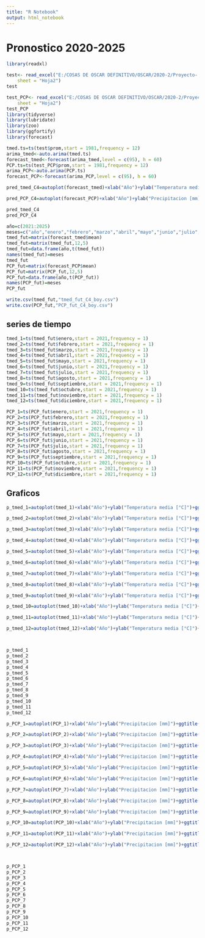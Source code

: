 ```yaml
---
title: "R Notebook"
output: html_notebook
---
```


# Pronostico 2020-2025
```r
library(readxl)

test<- read_excel("E:/COSAS DE OSCAR DEFINITIVO/OSCAR/2020-2/Proyecto- PAPA/ANOMALIAS/ANOMALIAS POR CLUSTER/entrada pror departamento/boyaca/C3/tmed_boy_C3.xlsx", 
    sheet = "Hoja2")
test

test_PCP<- read_excel("E:/COSAS DE OSCAR DEFINITIVO/OSCAR/2020-2/Proyecto- PAPA/ANOMALIAS/ANOMALIAS POR CLUSTER/entrada pror departamento/boyaca/C3/PCP_boy_C3.xlsx", 
    sheet = "Hoja2")
test_PCP
library(tidyverse)
library(lubridate)
library(zoo)
library(ggfortify)
library(forecast)

tmed.ts=ts(test$prom,start = 1981,frequency = 12)
arima_tmed<-auto.arima(tmed.ts)
forecast_tmed<-forecast(arima_tmed,level = c(95), h = 60)
PCP.ts=ts(test_PCP$prom,start = 1981,frequency = 12)
arima_PCP<-auto.arima(PCP.ts)
forecast_PCP<-forecast(arima_PCP,level = c(95), h = 60)

pred_tmed_C4=autoplot(forecast_tmed)+xlab("Año")+ylab("Temperatura media [°C]")+ggtitle("Pronostico Temperatura media C4 - Boyacá",subtitle = "Periodo 1981-2025")

pred_PCP_C4=autoplot(forecast_PCP)+xlab("Año")+ylab("Precipitacion [mm]")+ggtitle("Precipitacion C4 - Boyacá",subtitle = "Periodo 1981-2025")

pred_tmed_C4
pred_PCP_C4

```


```r
año=c(2021:2025)
meses=c("año","enero","febrero","marzo","abril","mayo","junio","julio","agosto","septiembre","octubre","noviembre","diciembre")
tmed_fut=matrix(forecast_tmed$mean)
tmed_fut=matrix(tmed_fut,12,5)
tmed_fut=data.frame(año,t(tmed_fut))
names(tmed_fut)=meses
tmed_fut
PCP_fut=matrix(forecast_PCP$mean)
PCP_fut=matrix(PCP_fut,12,5)
PCP_fut=data.frame(año,t(PCP_fut))
names(PCP_fut)=meses
PCP_fut

write.csv(tmed_fut,"tmed_fut_C4_boy.csv")
write.csv(PCP_fut,"PCP_fut_C4_boy.csv")
```

## series de tiempo

```r
tmed_1=ts(tmed_fut$enero,start = 2021,frequency = 1)
tmed_2=ts(tmed_fut$febrero,start = 2021,frequency = 1)
tmed_3=ts(tmed_fut$marzo,start = 2021,frequency = 1)
tmed_4=ts(tmed_fut$abril,start = 2021,frequency = 1)
tmed_5=ts(tmed_fut$mayo,start = 2021,frequency = 1)
tmed_6=ts(tmed_fut$junio,start = 2021,frequency = 1)
tmed_7=ts(tmed_fut$julio,start = 2021,frequency = 1)
tmed_8=ts(tmed_fut$agosto,start = 2021,frequency = 1)
tmed_9=ts(tmed_fut$septiembre,start = 2021,frequency = 1)
tmed_10=ts(tmed_fut$octubre,start = 2021,frequency = 1)
tmed_11=ts(tmed_fut$noviembre,start = 2021,frequency = 1)
tmed_12=ts(tmed_fut$diciembre,start = 2021,frequency = 1)

PCP_1=ts(PCP_fut$enero,start = 2021,frequency = 1)
PCP_2=ts(PCP_fut$febrero,start = 2021,frequency = 1)
PCP_3=ts(PCP_fut$marzo,start = 2021,frequency = 1)
PCP_4=ts(PCP_fut$abril,start = 2021,frequency = 1)
PCP_5=ts(PCP_fut$mayo,start = 2021,frequency = 1)
PCP_6=ts(PCP_fut$junio,start = 2021,frequency = 1)
PCP_7=ts(PCP_fut$julio,start = 2021,frequency = 1)
PCP_8=ts(PCP_fut$agosto,start = 2021,frequency = 1)
PCP_9=ts(PCP_fut$septiembre,start = 2021,frequency = 1)
PCP_10=ts(PCP_fut$octubre,start = 2021,frequency = 1)
PCP_11=ts(PCP_fut$noviembre,start = 2021,frequency = 1)
PCP_12=ts(PCP_fut$diciembre,start = 2021,frequency = 1)

```
## Graficos

```r
p_tmed_1=autoplot(tmed_1)+xlab("Año")+ylab("Temperatura media [°C]")+ggtitle("Temperatura media C4 - Boyacá del mes: Enero",subtitle = "Periodo 2021-2025 Fase: Senescencia y Cosecha")+ geom_line(aes(y=tmed_1,colour="T. media °C"))  + geom_line(aes(y=10,colour="T. limite °C"))+ scale_colour_manual("", values=c("T. media °C"="black", "T. limite °C"="red"))

p_tmed_2=autoplot(tmed_2)+xlab("Año")+ylab("Temperatura media [°C]")+ggtitle("Temperatura media C4 - Boyacá del mes: Febrero",subtitle = "Periodo 2021-2025 Fase: Germinacion")+ geom_line(aes(y=tmed_2,colour="T. media °C"))  + geom_line(aes(y=10,colour="T. limite °C"))+ scale_colour_manual("", values=c("T. media °C"="black", "T. limite °C"="red"))

p_tmed_3=autoplot(tmed_3)+xlab("Año")+ylab("Temperatura media [°C]")+ggtitle("Temperatura media C4 - Boyacá del mes: Marzo",subtitle = "Periodo 2021-2025 Fase: Crec. Vegetativo, Ini. Tuberizacion y Llenado de tuberculo")+ geom_line(aes(y=tmed_3,colour="T. media °C"))  + geom_line(aes(y=10,colour="T. limite °C"))+ scale_colour_manual("", values=c("T. media °C"="black", "T. limite °C"="red"))

p_tmed_4=autoplot(tmed_4)+xlab("Año")+ylab("Temperatura media [°C]")+ggtitle("Temperatura media C4 - Boyacá del mes: Abril",subtitle = "Periodo 2021-2025 Fase: Llenado de tuberculo")+ geom_line(aes(y=tmed_4,colour="T. media °C"))  + geom_line(aes(y=10,colour="T. limite °C"))+ scale_colour_manual("", values=c("T. media °C"="black", "T. limite °C"="red"))

p_tmed_5=autoplot(tmed_5)+xlab("Año")+ylab("Temperatura media [°C]")+ggtitle("Temperatura media C4 - Boyacá del mes: Mayo",subtitle = "Periodo 2021-2025 Fase: Llenado de tuberculo y Senescencia")+ geom_line(aes(y=tmed_5,colour="T. media °C"))  + geom_line(aes(y=10,colour="T. limite °C"))+ scale_colour_manual("", values=c("T. media °C"="black", "T. limite °C"="red"))

p_tmed_6=autoplot(tmed_6)+xlab("Año")+ylab("Temperatura media [°C]")+ggtitle("Temperatura media C4 - Boyacá del mes: Junio",subtitle = "Periodo 2021-2025 Fase: Senescencia")+ geom_line(aes(y=tmed_6,colour="T. media °C"))  + geom_line(aes(y=10,colour="T. limite °C"))+ scale_colour_manual("", values=c("T. media °C"="black", "T. limite °C"="red"))

p_tmed_7=autoplot(tmed_7)+xlab("Año")+ylab("Temperatura media [°C]")+ggtitle("Temperatura media C4 - Boyacá del mes: Julio",subtitle = "Periodo 2021-2025 Fase: Senescencia y Cosecha")+ geom_line(aes(y=tmed_7,colour="T. media °C"))  + geom_line(aes(y=10,colour="T. limite °C"))+ scale_colour_manual("", values=c("T. media °C"="black", "T. limite °C"="red"))

p_tmed_8=autoplot(tmed_8)+xlab("Año")+ylab("Temperatura media [°C]")+ggtitle("Temperatura media C4 - Boyacá del mes: Agosto",subtitle = "Periodo 2021-2025 Fase: Germinacion")+ geom_line(aes(y=tmed_8,colour="T. media °C"))  + geom_line(aes(y=10,colour="T. limite °C"))+ scale_colour_manual("", values=c("T. media °C"="black", "T. limite °C"="red"))

p_tmed_9=autoplot(tmed_9)+xlab("Año")+ylab("Temperatura media [°C]")+ggtitle("Temperatura media C4 - Boyacá del mes: Septiembre",subtitle = "Periodo 2021-2025 Fase: Crec. Vegetativo, Ini. Tuberizacion y Llenado de tuberculo")+ geom_line(aes(y=tmed_9,colour="T. media °C"))  + geom_line(aes(y=10,colour="T. limite °C"))+ scale_colour_manual("", values=c("T. media °C"="black", "T. limite °C"="red"))

p_tmed_10=autoplot(tmed_10)+xlab("Año")+ylab("Temperatura media [°C]")+ggtitle("Temperatura media C4 - Boyacá del mes: Octubre",subtitle = "Periodo 2021-2025 Fase: Llenado de tuberculo")+ geom_line(aes(y=tmed_10,colour="T. media °C"))  + geom_line(aes(y=10,colour="T. limite °C"))+ scale_colour_manual("", values=c("T. media °C"="black", "T. limite °C"="red"))

p_tmed_11=autoplot(tmed_11)+xlab("Año")+ylab("Temperatura media [°C]")+ggtitle("Temperatura media C4 - Boyacá del mes: Noviembre",subtitle = "Periodo 2021-2025 Fase: Llenado de tuberculo y Senescencia")+ geom_line(aes(y=tmed_11,colour="T. media °C"))  + geom_line(aes(y=10,colour="T. limite °C"))+ scale_colour_manual("", values=c("T. media °C"="black", "T. limite °C"="red"))

p_tmed_12=autoplot(tmed_12)+xlab("Año")+ylab("Temperatura media [°C]")+ggtitle("Temperatura media C4 - Boyacá del mes: Diciembre",subtitle = "Periodo 2021-2025 Fase: Senescencia")+ geom_line(aes(y=tmed_12,colour="T. media °C"))  + geom_line(aes(y=10,colour="T. limite °C"))+ scale_colour_manual("", values=c("T. media °C"="black", "T. limite °C"="red"))



p_tmed_1
p_tmed_2
p_tmed_3
p_tmed_4
p_tmed_5
p_tmed_6
p_tmed_7
p_tmed_8
p_tmed_9
p_tmed_10
p_tmed_11
p_tmed_12

```
```r
p_PCP_1=autoplot(PCP_1)+xlab("Año")+ylab("Precipitacion [mm]")+ggtitle("Precipitacion C4 - Boyacá del mes: Enero",subtitle = "Periodo 2021-2025 Fase: Senescencia y Cosecha")+ geom_line(aes(y=PCP_1,colour="PCP (mm)"))  + geom_line(aes(y=50,colour="Req. PCP (mm)"))+ scale_colour_manual("", values=c("PCP (mm)"="black", "Req. PCP (mm)"="red"))

p_PCP_2=autoplot(PCP_2)+xlab("Año")+ylab("Precipitacion [mm]")+ggtitle("Precipitacion C4 - Boyacá del mes: Febrero",subtitle = "Periodo 2021-2025 Fase: Germinacion")+ geom_line(aes(y=PCP_2,colour="PCP (mm)"))  + geom_line(aes(y=40,colour="Req. PCP (mm)"))+ scale_colour_manual("", values=c("PCP (mm)"="black", "Req. PCP (mm)"="red"))

p_PCP_3=autoplot(PCP_3)+xlab("Año")+ylab("Precipitacion [mm]")+ggtitle("Precipitacion C4 - Boyacá del mes: Marzo",subtitle = "Periodo 2021-2025 Fase: Crec. Vegetativo, Ini. Tuberizacion y Llenado de tuberculo")+ geom_line(aes(y=PCP_3,colour="PCP (mm)"))  + geom_line(aes(y=60,colour="Req. PCP (mm)"))+ scale_colour_manual("", values=c("PCP (mm)"="black", "Req. PCP (mm)"="red"))

p_PCP_4=autoplot(PCP_4)+xlab("Año")+ylab("Precipitacion [mm]")+ggtitle("Precipitacion C4 - Boyacá del mes: Abril",subtitle = "Periodo 2021-2025 Fase: Llenado de tuberculo")+ geom_line(aes(y=PCP_4,colour="PCP (mm)"))  + geom_line(aes(y=75,colour="Req. PCP (mm)"))+ scale_colour_manual("", values=c("PCP (mm)"="black", "Req. PCP (mm)"="red"))

p_PCP_5=autoplot(PCP_5)+xlab("Año")+ylab("Precipitacion [mm]")+ggtitle("Precipitacion C4 - Boyacá del mes: Mayo",subtitle = "Periodo 2021-2025 Fase: Llenado de tuberculo y Senescencia")+ geom_line(aes(y=PCP_5,colour="PCP (mm)"))  + geom_line(aes(y=75,colour="Req. PCP (mm)"))+ scale_colour_manual("", values=c("PCP (mm)"="black", "Req. PCP (mm)"="red"))

p_PCP_6=autoplot(PCP_6)+xlab("Año")+ylab("Precipitacion [mm]")+ggtitle("Precipitacion C4 - Boyacá del mes: Junio",subtitle = "Periodo 2021-2025 Fase: Senescencia")+ geom_line(aes(y=PCP_6,colour="PCP (mm)"))  + geom_line(aes(y=50,colour="Req. PCP (mm)"))+ scale_colour_manual("", values=c("PCP (mm)"="black", "Req. PCP (mm)"="red"))

p_PCP_7=autoplot(PCP_7)+xlab("Año")+ylab("Precipitacion [mm]")+ggtitle("Precipitacion C4 - Boyacá del mes: Julio",subtitle = "Periodo 2021-2025 Fase: Senescencia y Cosecha")+ geom_line(aes(y=PCP_7,colour="PCP (mm)"))  + geom_line(aes(y=50,colour="Req. PCP (mm)"))+ scale_colour_manual("", values=c("PCP (mm)"="black", "Req. PCP (mm)"="red"))

p_PCP_8=autoplot(PCP_8)+xlab("Año")+ylab("Precipitacion [mm]")+ggtitle("Precipitacion C4 - Boyacá del mes: Agosto",subtitle = "Periodo 2021-2025 Fase: Germinacion")+ geom_line(aes(y=PCP_8,colour="PCP (mm)"))  + geom_line(aes(y=40,colour="Req. PCP (mm)"))+ scale_colour_manual("", values=c("PCP (mm)"="black", "Req. PCP (mm)"="red"))

p_PCP_9=autoplot(PCP_9)+xlab("Año")+ylab("Precipitacion [mm]")+ggtitle("Precipitacion C4 - Boyacá del mes: Septiembre",subtitle = "Periodo 2021-2025 Fase: Crec. Vegetativo, Ini. Tuberizacion y Llenado de tuberculo")+ geom_line(aes(y=PCP_9,colour="PCP (mm)"))  + geom_line(aes(y=60,colour="Req. PCP (mm)"))+ scale_colour_manual("", values=c("PCP (mm)"="black", "Req. PCP (mm)"="red"))

p_PCP_10=autoplot(PCP_10)+xlab("Año")+ylab("Precipitacion [mm]")+ggtitle("Precipitacion C4 - Boyacá del mes: Octubre",subtitle = "Periodo 2021-2025 Fase: Llenado de tuberculo")+ geom_line(aes(y=PCP_10,colour="PCP (mm)"))  + geom_line(aes(y=75,colour="Req. PCP (mm)"))+ scale_colour_manual("", values=c("PCP (mm)"="black", "Req. PCP (mm)"="red"))

p_PCP_11=autoplot(PCP_11)+xlab("Año")+ylab("Precipitacion [mm]")+ggtitle("Precipitacion C4 - Boyacá del mes: Noviembre",subtitle = "Periodo 2021-2025 Fase: Llenado de tuberculo y Senescencia")+ geom_line(aes(y=PCP_11,colour="PCP (mm)"))  + geom_line(aes(y=75,colour="Req. PCP (mm)"))+ scale_colour_manual("", values=c("PCP (mm)"="black", "Req. PCP (mm)"="red"))

p_PCP_12=autoplot(PCP_12)+xlab("Año")+ylab("Precipitacion [mm]")+ggtitle("Precipitacion C4 - Boyacá del mes: Diciembre",subtitle = "Periodo 2021-2025 Fase: Senescencia")+ geom_line(aes(y=PCP_12,colour="PCP (mm)"))  + geom_line(aes(y=50,colour="Req. PCP (mm)"))+ scale_colour_manual("", values=c("PCP (mm)"="black", "Req. PCP (mm)"="red"))



p_PCP_1
p_PCP_2
p_PCP_3
p_PCP_4
p_PCP_5
p_PCP_6
p_PCP_7
p_PCP_8
p_PCP_9
p_PCP_10
p_PCP_11
p_PCP_12

```







